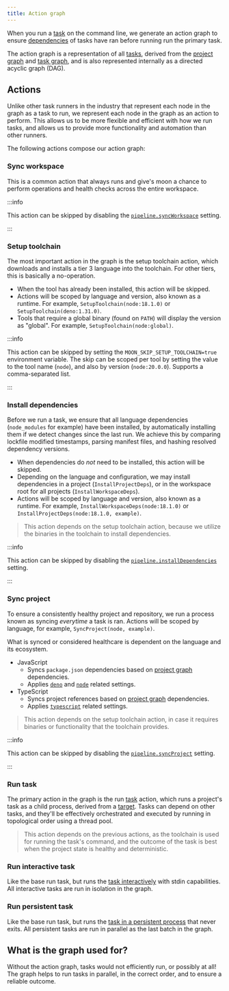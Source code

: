 ```yaml
---
title: Action graph
---
```



When you run a [task](../config/project#tasks-1) on the command line, we generate an action graph to
ensure [dependencies](../config/project#deps) of tasks have ran before running run the primary task.

The action graph is a representation of all [tasks](../concepts/task), derived from the
[project graph](./project-graph) and [task graph](./task-graph), and is also represented internally
as a directed acyclic graph (DAG).

<ActionGraph />

## Actions

Unlike other task runners in the industry that represent each node in the graph as a task to run, we
represent each node in the graph as an action to perform. This allows us to be more flexible and
efficient with how we run tasks, and allows us to provide more functionality and automation than
other runners.

The following actions compose our action graph:

### Sync workspace

This is a common action that always runs and give's moon a chance to perform operations and health
checks across the entire workspace.

:::info

This action can be skipped by disabling the
[`pipeline.syncWorkspace`](../config/workspace#syncworkspace) setting.

:::

### Setup toolchain

The most important action in the graph is the setup toolchain action, which downloads and installs a
tier 3 language into the toolchain. For other tiers, this is basically a no-operation.

- When the tool has already been installed, this action will be skipped.
- Actions will be scoped by language and version, also known as a runtime. For example,
  `SetupToolchain(node:18.1.0)` or `SetupToolchain(deno:1.31.0)`.
- Tools that require a global binary (found on `PATH`) will display the version as "global". For
  example, `SetupToolchain(node:global)`.

:::info

This action can be skipped by setting the `MOON_SKIP_SETUP_TOOLCHAIN=true` environment variable. The
skip can be scoped per tool by setting the value to the tool name (`node`), and also by version
(`node:20.0.0`). Supports a comma-separated list.

:::

### Install dependencies

Before we run a task, we ensure that all language dependencies (`node_modules` for example) have
been installed, by automatically installing them if we detect changes since the last run. We achieve
this by comparing lockfile modified timestamps, parsing manifest files, and hashing resolved
dependency versions.

- When dependencies do _not_ need to be installed, this action will be skipped.
- Depending on the language and configuration, we may install dependencies in a project
  (`InstallProjectDeps`), or in the workspace root for all projects (`InstallWorkspaceDeps`).
- Actions will be scoped by language and version, also known as a runtime. For example,
  `InstallWorkspaceDeps(node:18.1.0)` or `InstallProjectDeps(node:18.1.0, example)`.

> This action depends on the setup toolchain action, because we utilize the binaries in the
> toolchain to install dependencies.

:::info

This action can be skipped by disabling the
[`pipeline.installDependencies`](../config/workspace#installdependencies) setting.

:::

### Sync project

To ensure a consistently healthy project and repository, we run a process known as syncing
_everytime_ a task is ran. Actions will be scoped by language, for example,
`SyncProject(node, example)`.

What is synced or considered healthcare is dependent on the language and its ecosystem.

- JavaScript
  - Syncs `package.json` dependencies based on [project graph](./project-graph) dependencies.
  - Applies [`deno`](../config/toolchain#deno) and [`node`](../config/toolchain#node) related
    settings.
- TypeScript
  - Syncs project references based on [project graph](./project-graph) dependencies.
  - Applies [`typescript`](../config/toolchain#typescript) related settings.

> This action depends on the setup toolchain action, in case it requires binaries or functionality
> that the toolchain provides.

:::info

This action can be skipped by disabling the
[`pipeline.syncProject`](../config/workspace#syncproject) setting.

:::

### Run task

The primary action in the graph is the run [task](../concepts/task) action, which runs a project's
task as a child process, derived from a [target](../concepts/target). Tasks can depend on other
tasks, and they'll be effectively orchestrated and executed by running in topological order using a
thread pool.

> This action depends on the previous actions, as the toolchain is used for running the task's
> command, and the outcome of the task is best when the project state is healthy and deterministic.

### Run interactive task

Like the base run task, but runs the [task interactively](../concepts/task#interactive) with stdin
capabilities. All interactive tasks are run in isolation in the graph.

### Run persistent task

Like the base run task, but runs the [task in a persistent process](../concepts/task#persistent)
that never exits. All persistent tasks are run in parallel as the last batch in the graph.

## What is the graph used for?

Without the action graph, tasks would not efficiently run, or possibly at all! The graph helps to
run tasks in parallel, in the correct order, and to ensure a reliable outcome.
